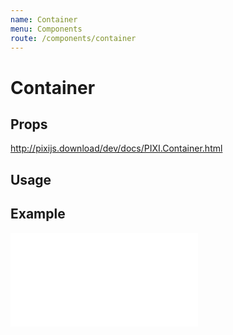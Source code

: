 ```yaml
---
name: Container
menu: Components
route: /components/container
---
```



# Container

## Props

http://pixijs.download/dev/docs/PIXI.Container.html

## Usage 

<Playground>
  <Stage width={300} height={300} options={{ backgroundColor: 0xeef1f5 }}>
    <Container position={[150, 150]}>
      <Sprite anchor={0.5} x={-75} y={-75} image="https://s3-us-west-2.amazonaws.com/s.cdpn.io/693612/IaUrttj.png" />
      <Sprite anchor={0.5} x={0} y={0} image="https://s3-us-west-2.amazonaws.com/s.cdpn.io/693612/IaUrttj.png" />
      <Sprite anchor={0.5} x={75} y={75} image="https://s3-us-west-2.amazonaws.com/s.cdpn.io/693612/IaUrttj.png" />
    </Container>
  </Stage>
</Playground>

## Example

<iframe 
  height={500} 
  scrolling="no"
  title="Container" 
  src="//codepen.io/inlet/embed/ca683993e355b9f3370f0a44d189141f/?height=300&theme-id=33987&default-tab=result&embed-version=2"
  frameBorder="no" 
  allowFullScreen={true}
  style={{ width: '100%' }} />
